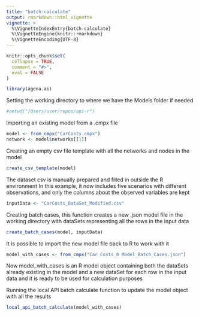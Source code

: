 ```yaml
---
title: "batch-calculate"
output: rmarkdown::html_vignette
vignette: >
  %\VignetteIndexEntry{batch-calculate}
  %\VignetteEngine{knitr::rmarkdown}
  %\VignetteEncoding{UTF-8}
---
```


```r
knitr::opts_chunk$set(
  collapse = TRUE,
  comment = "#>",
  eval = FALSE
)
```

```r
library(agena.ai)
```

Setting the working directory to where we have the Models folder if needed

```r
#setwd("/Users/user/repos/api-r")
```

Importing an existing model from a .cmpx file

```r
model <- from_cmpx("CarCosts.cmpx")
network <- model$networks[[1]]
```

Creating an empty csv file template with all the networks and nodes in the model

```r
create_csv_template(model)
```

The dataset csv is manually prepared and filled in outside the R environment
In this example, it now includes five scenarios with different observations, and only the columns about the observed variables are kept

```r
inputData <- "CarCosts_DataSet_Modified.csv"
```

Creating batch cases, this function creates a new .json model file in the working directory with dataSets representing all the rows in the input data

```r
create_batch_cases(model, inputData)
```

It is possible to import the new model file back to R to work with it

```r
model_with_cases <- from_cmpx("Car Costs_0 Model_Batch_Cases.json")
```

Now model_with_cases is an R model object containing both the dataSets already existing in the model and a new dataSet for each row in the input data and it is ready to be used for calculation purposes

Running the local API batch calculate function to update the model object with all the results

```r
local_api_batch_calculate(model_with_cases)
```
